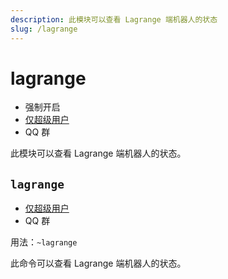 ```yaml
---
description: 此模块可以查看 Lagrange 端机器人的状态
slug: /lagrange
---
```


# lagrange

-   强制开启
-   [仅超级用户](permissions)
-   QQ 群

此模块可以查看 Lagrange 端机器人的状态。

## `lagrange`

-   [仅超级用户](permissions)
-   QQ 群

用法：`~lagrange`

此命令可以查看 Lagrange 端机器人的状态。
